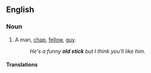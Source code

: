 ==English==

===Noun===
{{en-noun|head=[[old]] [[stick]]}}

# {{label|en|idiomatic|colloquial|British}} A man, [[chap]], [[fellow]], [[guy]].
#: ''He's a funny '''old stick''' but I think you'll like him.''

====Translations====
{{trans-see|chap}}